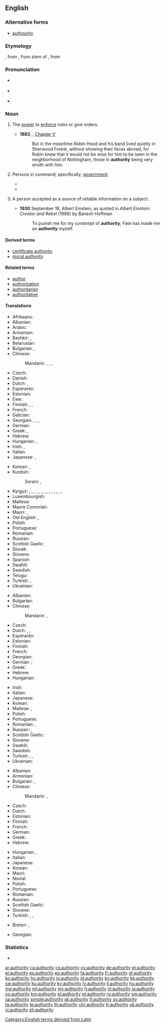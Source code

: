 ==English==

===Alternative forms===
* [[authourity]] {{qualifier|obsolete}}

===Etymology===
{{etyl|enm|en}} {{term|autorite|lang=enm||book or quotation that settles an argument}}, from {{etyl|fro|en}} {{term|auctorité|lang=fro}}, from {{etyl|la|en}} stem of {{term|auctoritas||lang=la|invention, advice, opinion, influence, command}}, from {{term|auctor||lang=la|master, leader, author}}

===Pronunciation===
* {{a|UK}} {{IPA|/ɔːˈθɒɹəti/|lang=en}}
* {{a|US}} {{IPA|/əˈθɔɹəti/|/əˈθɑɹəti/|lang=en}}
* {{audio|en-us-authority.ogg|Audio (US)|lang=en}}

===Noun===
{{en-noun|~|authorities}}

# {{label|en|uncountable}} The [[power]] to [[enforce]] rules or give orders.
#: {{ux|en|I have the '''authority''' to penalise the staff in my department, but not the '''authority''' to sack them.}}
#: {{ux|en|She lost all her respect and '''authority''' after turning up drunk to the meeting.}}
#: {{ux|en|Respect my '''authority'''!}}
#* '''1883''', {{w|Howard Pyle}}, ''{{w|The Merry Adventures of Robin Hood}}'' [[s:The Merry Adventures of Robin Hood/Chapter V|Chapter V]]
#*: But in the meantime Robin Hood and his band lived quietly in Sherwood Forest, without showing their faces abroad, for Robin knew that it would not be wise for him to be seen in the neighborhood of Nottingham, those in '''authority''' being very wroth with him.
# {{label|en|used in singular or plural form}} Persons in command; specifically, [[government]].
#* {{quote-book|year=1927|author=[http://openlibrary.org/authors/OL2416183A F. E. Penny]
|chapter=4|title=[http://openlibrary.org/works/OL16814587W Pulling the Strings]
|passage=The case was that of a murder. It had an element of mystery about it, however, which was puzzling the '''authorities'''. A turban and loincloth soaked in blood had been found; also a staff.}}
#* {{quote-magazine|date=2013-08-10|volume=408|issue=8848|magazine={{w|The Economist}}
|title=[http://www.economist.com/news/leaders/21583270-new-zealands-plan-regulate-designer-drugs-better-trying-ban-them-and-failing-new Legal highs: A new prescription]
|passage=No sooner has a [synthetic] drug been blacklisted than chemists adjust their recipe and start churning out a subtly different one. These &ldquo;legal highs&rdquo; are sold for the few months it takes the '''authorities''' to identify and ban them, and then the cycle begins again.}}
# {{label|en|countable}} A person accepted as a source of reliable information on a subject.
#: {{ux|en|the world's foremost '''authority''' on orangutans}}
#* '''1930''' September 18, Albert Einstein, as quoted in ''Albert Einstein: Creator and Rebel'' (1988) by Banesh Hoffman
#*: To punish me for my contempt of '''authority''', Fate has made me an '''authority''' myself.

====Derived terms====
* [[certificate authority]]
* [[moral authority]]

====Related terms====
* [[author]]
* [[authorization]]
* [[authoritarian]]
* [[authoritative]]

====Translations====
{{trans-top|power to enforce rules or give orders}}
* Afrikaans: {{t|af|gesag}}
* Albanian: {{t+|sq|autoritet}}
* Arabic: {{t|ar|سُلْطَة|f}}
* Armenian: {{t|hy|հեղինակություն}}
* Bashkir: {{t|ba|дәүләт|sc=Cyrl}}, {{t|ba|хөкүмәт|sc=Cyrl}}
* Belarusian: {{t|be|ўла́да|f}}
* Bulgarian: {{t+|bg|власт|f}}, {{t+|bg|авторите́т|m}}
* Chinese:
*: Mandarin: {{t+|cmn|權力|sc=Hani}}, {{t+|cmn|权力|tr=quánlì|sc=Hani}}, {{t|cmn|權威|sc=Hani}}, {{t+|cmn|权威|tr=quánwēi|sc=Hani}}
* Czech: {{t|cs|autorita|f}}
* Danish: {{t|da|myndighed}}
* Dutch: {{t+|nl|bevoegdheid|f}}, {{t+|nl|gezag|n}}
* Esperanto: {{t+|eo|aŭtoritato}}
* Estonian: {{t|et|võim}}
* Ewe: {{t|ee|ŋusẽ}}
* Finnish: {{t+|fi|auktoriteetti}}, {{t+|fi|käskyvalta}}, {{t|fi|vaikutusvalta}}
* French: {{t+|fr|autorité|f}}
* Galician: {{t+|gl|autoridade|f}}
* Georgian: {{t|ka|უფლებამოსილება}}, {{t|ka|ხელისუფლება}}, {{t|ka|ძალაუფლება}}, {{t|ka|რწმუნებულება}}
* German: {{t+|de|Autorität|f}}
* Greek: {{t+|el|εξουσία|f}}, {{t+|el|αρχή|f}}
* Hebrew: {{t|he|סמכות|f|tr=samkhut|sc=Hebr}}
* Hungarian: {{t+|hu|felhatalmazás}}, {{t+|hu|meghatalmazás}}
* Irish: {{t|ga|údarás|m}}, {{t|ga|urlámhas|m}}
* Italian: {{t+|it|autorità|f}}
* Japanese: {{t+|ja|権力|tr=けんりょく, kenryoku|sc=Jpan}}, {{t+|ja|権威|tr=けんい, ken'i|sc=Jpan}}
{{trans-mid}}
* Korean: {{t+|ko|권력|tr=gweonreok|sc=Kore}}, {{t|ko|권능|tr=gweonneung|sc=Kore}}
* Kurdish:
*: Sorani: {{t|ku|ده‌سه‌ڵات|tr=dasaLAt|sc=ku-Arab}}, {{t+|ku|به‌رده‌ستی|tr=bardastee|sc=ku-Arab}}
* Kyrgyz: {{t+|ky|бийлик}}, {{t+|ky|чоңдор}}, {{t+|ky|башчы}}, {{t+|ky|авторитет}}, {{t+|ky|ыйгарым укук}}, {{t+|ky|авторитет}}, {{t+|ky|бедел}}, {{t|ky|кадыр}}, {{t+|ky|кадыр-барк}} {{t+|ky|негиз}}, {{t+|ky|түп}}, {{t+|ky|уруксат}}, {{t+|ky|авторитеттүүлүк}}, {{t+|ky|беделдүүлүк}}, {{t+|ky|кадырлуулук}}, {{t+|ky|билгич}}
* Luxembourgish: {{t|lb|Autoritéit|f}}
* Maltese: {{t|mt|awtoritá}}
* Maore Comorian: {{t|swb|yezi|c9}}
* Maori: {{t|mi|kanoi}}, {{t|mi|whakaruruhau}}
* Old English: {{t|ang|onweald}}, {{t|ang|rice|n}}
* Polish: {{t+|pl|autorytet|m}}
* Portuguese: {{t+|pt|autoridade|f}}
* Romanian: {{t+|ro|autoritate|f}}
* Russian: {{t+|ru|власть|f}}
* Scottish Gaelic: {{t|gd|ùghdarras|m}}
* Slovak: {{t|sk|autorita|f}}
* Slovene: {{t|sl|avtoriteta|f}}
* Spanish: {{t+|es|autoridad|f}}
* Swahili: {{t+|sw|mamlaka}}
* Swedish: {{t+|sv|auktoritet|c}}
* Telugu: {{t+|te|అధికారము}}
* Turkish: {{t+|tr|otorite}}, {{t+|tr|yetki}}
* Ukrainian: {{t+|uk|вла́да|f|sc=Cyrl}}
{{trans-bottom}}

{{trans-top|persons in command; specifically, government}}
* Albanian: {{t+|sq|autoritet}}
* Bulgarian: {{t+|bg|вла́сти|f-p}}
* Chinese:
*: Mandarin: {{t|cmn|當局|sc=Hani}}, {{t+|cmn|当局|tr=dāngjú|sc=Hani}}
* Czech: {{t|cs|autorita|f}}
* Dutch: {{t+|nl|autoriteit|f}}, {{qualifier|usually plural}} {{t+|nl|autoriteiten|f-p}}, {{t+|nl|gezag|n}}
* Esperanto: {{t|eo|instanco}}
* Estonian: {{t|et|võim}}
* Finnish: {{t+|fi|viranomaiset}}
* French: {{t+|fr|autorité|f}}
* Georgian: {{t|ka|ხელისუფლება}}
* German: {{t+|de|Autorität|f}}; {{t+|de|Behörde|f}}
* Greek: {{t+|el|αρχές|f-p}}
* Hebrew: {{t|he|רשויות|f-p|tr=rashuyot}}
* Hungarian: {{t+|hu|hatóság}}
{{trans-mid}}
* Irish: {{t|ga|údarás|m}}
* Italian: {{t+|it|autorità|f}}
* Japanese: {{t+|ja|当局|tr=とうきょく, tōkyoku|sc=Jpan}}
* Korean: {{t|ko|권력자|tr=gweonryeokja|sc=Kore}}
* Maltese: {{t|mt|awtoritarju|m}}, {{t|mt|awtoritarja|f}}
* Polish: {{t+|pl|władza|f}}
* Portuguese: {{t+|pt|autoridade|f}}
* Romanian: {{t+|ro|autoritate|f}}, {{t|ro|autorități|f-p}}
* Russian: {{t+|ru|власть|f}}, {{qualifier|usually plural}} {{t+|ru|вла́сти|f-p}}
* Scottish Gaelic: {{t|gd|ùghdarras|m}}
* Slovene: {{t|sl|avtoriteta|f}}
* Swahili: {{t+|sw|mamlaka}}
* Swedish: {{t+|sv|myndighet|c}}
* Turkish: {{t|tr|salahiyetli}} {{qualifier|obsolescent}}, {{t|tr|yetkili}}, {{t|tr|yetkililer|p}}
* Ukrainian: {{t+|uk|вла́да|f|sc=Cyrl}}
{{trans-bottom}}

{{trans-top|person accepted as a source of reliable information on a subject}}
* Albanian: {{t+|sq|autoritet}}
* Armenian: {{t|hy|հեղինակություն}}
* Bulgarian: {{t+|bg|познавач|m}}, {{t+|bg|авторите́т|m}}
* Chinese:
*: Mandarin: {{t|cmn|權威|sc=Hani}}, {{t+|cmn|权威|tr=quánwēi|sc=Hani}}
* Czech: {{t|cs|autorita|f}}
* Dutch: {{t+|nl|autoriteit|f}}
* Estonian: {{t|et|asjatundja}}
* Finnish: {{t+|fi|asiantuntija}}
* French: {{t+|fr|autorité|f}}
* German: {{t+|de|Autorität|f}}
* Greek: {{t+|el|αυθεντία|f}}
* Hebrew: {{t|he|בר-סמכא|m|tr=bar-samkha|sc=Hebr}}
{{trans-mid}}
* Hungarian: {{t|hu|tekintély}}, {{t|hu|szaktekintély}}
* Italian: {{t+|it|autorità|f}}
* Japanese: {{t+|ja|権威|tr=けんい, ken'i|sc=Jpan}}
* Korean: {{t|ko|권위자|tr=gweonwija|sc=Kore}}
* Maori: {{t|mi|kanoi}}
* Novial: {{t|nov|autoritate}}
* Polish: {{t+|pl|autorytet|m}}
* Portuguese: {{t+|pt|autoridade|f}}
* Romanian: {{t+|ro|autoritate|f}}
* Russian: {{t+|ru|авторите́т|m}}
* Scottish Gaelic: {{t|gd|ùghdarras|m}}
* Slovene: {{t|sl|avtoriteta|f}}
* Turkish: {{t+|tr|bilirkişi}}, {{t+|tr|uzman}}, {{t+|tr|yetkili}}
{{trans-bottom}}

{{checktrans-top}}
* Breton: {{t-check|br|aotrouniezh|f}}, {{t-check|br|beli|f}}
{{checktrans-mid}}
* Georgian: {{t-check|ka|უფლებამოსილება}}
{{checktrans-bottom}}

===Statistics===
* {{rank|terrible|Tom|author|859|authority|pleasant|forget|break}}

[[Category:English terms derived from Latin]]

[[ar:authority]]
[[ca:authority]]
[[cs:authority]]
[[cy:authority]]
[[de:authority]]
[[et:authority]]
[[el:authority]]
[[es:authority]]
[[eo:authority]]
[[fa:authority]]
[[fr:authority]]
[[gl:authority]]
[[ko:authority]]
[[hy:authority]]
[[io:authority]]
[[id:authority]]
[[kn:authority]]
[[kk:authority]]
[[sw:authority]]
[[ku:authority]]
[[ky:authority]]
[[lv:authority]]
[[li:authority]]
[[hu:authority]]
[[mg:authority]]
[[ml:authority]]
[[my:authority]]
[[fj:authority]]
[[nl:authority]]
[[ja:authority]]
[[no:authority]]
[[km:authority]]
[[pl:authority]]
[[pt:authority]]
[[ru:authority]]
[[sm:authority]]
[[sa:authority]]
[[simple:authority]]
[[sk:authority]]
[[fi:authority]]
[[sv:authority]]
[[ta:authority]]
[[te:authority]]
[[th:authority]]
[[chr:authority]]
[[tr:authority]]
[[uk:authority]]
[[vi:authority]]
[[zh:authority]]